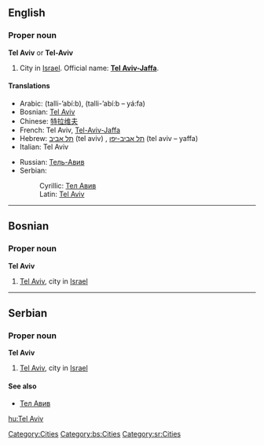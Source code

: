 ==English==

===Proper noun===
{{wikipedia}}
'''Tel Aviv''' or '''Tel-Aviv'''

# City in [[Israel]]. Official name: '''[[Tel Aviv-Jaffa]]'''.

====Translations====
{{top}}
*Arabic: {{ARchar|[[تل-أبيب]]}} (talli-’abí:b), {{ARchar|[[تل-أبيب – يافا]]}} (talli-’abí:b – yá:fa)
*Bosnian: [[Tel Aviv#Bosnian|Tel Aviv]] {{m}}
*Chinese: [[特拉维夫]]
*French: Tel Aviv, [[Tel-Aviv-Jaffa]]
*Hebrew: [[תל אביב]] (tel aviv) {{f}}, [[תל אביב-יפו]] (tel aviv – yaffa)
*Italian: Tel Aviv {{f}}
{{mid}}
*Russian: [[Тель-Авив]] {{Unicode|(Tɛl’-Avív)}} {{m}}
*Serbian:
*:Cyrillic: [[Тел Авив#Serbian|Тел Авив]] {{m}}
*:Latin: [[Tel Aviv#Serbian|Tel Aviv]] {{m}}
{{bottom}}

[[Category:Cities]]


----

==Bosnian==
===Proper noun===
'''Tel Aviv''' {{m}}
#[[Tel Aviv]], city in [[Israel]]
[[Category:bs:Cities]]

----

==Serbian==
===Proper noun===
'''Tel Aviv''' {{m}}
#[[Tel Aviv]], city in [[Israel]]
====See also====
*[[Тел Авив#Serbian|Тел Авив]]
[[Category:sr:Cities]]

[[hu:Tel Aviv]]